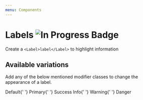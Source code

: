 ```yaml
---
menu: Components
---
```



# Labels ![In Progress Badge](https://img.shields.io/badge/component-inprogress-yellow.svg#badge)

Create a `<Label>label</Label>` to highlight information

<!--
<Playground>
  <h1>
    Label <Label>New</Label>
  </h1>
  <h2>
    Label <Label>New</Label>
  </h2>
  <h3>
    Label <Label>New</Label>
  </h3>
  <h4>
    Label <Label>New</Label>
  </h4>
  <h5>
    Label <Label>New</Label>
  </h5>
  <p>
    Label <Label>New</Label>
  </p>
</Playground>
-->

## Available variations

Add any of the below mentioned modifier classes to change the appearance of a label.

<Playground>
  <Label bsStyle="default">Default</Label>{' '}
  <Label bsStyle="primary">Primary</Label>{' '}
  <Label bsStyle="success">Success</Label> <Label bsStyle="info">Info</Label>{' '}
  <Label bsStyle="warning">Warning</Label>{' '}
  <Label bsStyle="danger">Danger</Label>
</Playground>
